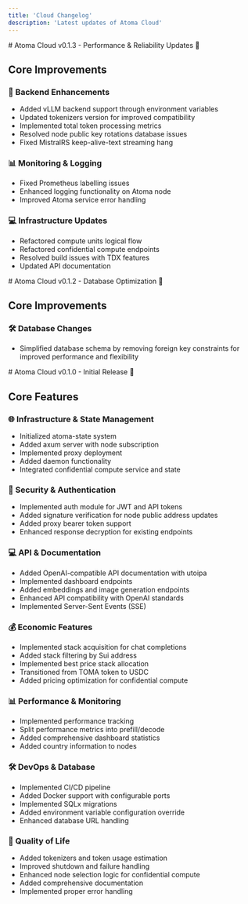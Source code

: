 ```yaml
---
title: 'Cloud Changelog'
description: 'Latest updates of Atoma Cloud'
---
```


<Update label="2025-01-06" description="v0.1.3">
# Atoma Cloud v0.1.3 - Performance & Reliability Updates 🚀

## Core Improvements

### 🔧 Backend Enhancements
- Added vLLM backend support through environment variables
- Updated tokenizers version for improved compatibility
- Implemented total token processing metrics
- Resolved node public key rotations database issues
- Fixed MistralRS keep-alive-text streaming hang

### 📊 Monitoring & Logging
- Fixed Prometheus labelling issues
- Enhanced logging functionality on Atoma node
- Improved Atoma service error handling

### 💻 Infrastructure Updates
- Refactored compute units logical flow
- Refactored confidential compute endpoints
- Resolved build issues with TDX features
- Updated API documentation
</Update>

<Update label="2024-12-26" description="v0.1.2">
# Atoma Cloud v0.1.2 - Database Optimization 🔧

## Core Improvements

### 🛠️ Database Changes
- Simplified database schema by removing foreign key constraints for improved performance and flexibility

</Update>

<Update label="2024-12-21" description="v0.1.0">
# Atoma Cloud v0.1.0 - Initial Release 🚀

## Core Features

### 🌐 Infrastructure & State Management
- Initialized atoma-state system
- Added axum server with node subscription
- Implemented proxy deployment
- Added daemon functionality
- Integrated confidential compute service and state

### 🔐 Security & Authentication
- Implemented auth module for JWT and API tokens
- Added signature verification for node public address updates
- Added proxy bearer token support
- Enhanced response decryption for existing endpoints

### 💻 API & Documentation
- Added OpenAI-compatible API documentation with utoipa
- Implemented dashboard endpoints
- Added embeddings and image generation endpoints
- Enhanced API compatibility with OpenAI standards
- Implemented Server-Sent Events (SSE)

### 💰 Economic Features
- Implemented stack acquisition for chat completions
- Added stack filtering by Sui address
- Implemented best price stack allocation
- Transitioned from TOMA token to USDC
- Added pricing optimization for confidential compute

### 📊 Performance & Monitoring
- Implemented performance tracking
- Split performance metrics into prefill/decode
- Added comprehensive dashboard statistics
- Added country information to nodes

### 🛠️ DevOps & Database
- Implemented CI/CD pipeline
- Added Docker support with configurable ports
- Implemented SQLx migrations
- Added environment variable configuration override
- Enhanced database URL handling

### 🔧 Quality of Life
- Added tokenizers and token usage estimation
- Improved shutdown and failure handling
- Enhanced node selection logic for confidential compute
- Added comprehensive documentation
- Implemented proper error handling

</Update>